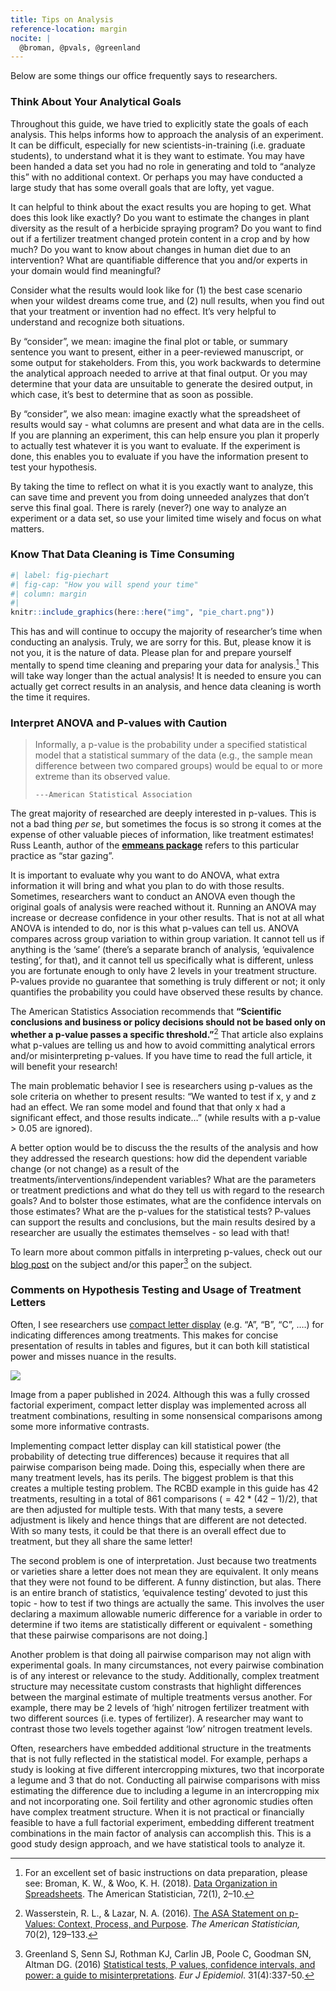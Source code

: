 ```yaml
---
title: Tips on Analysis
reference-location: margin
nocite: |
  @broman, @pvals, @greenland
---
```


Below are some things our office frequently says to researchers.

### Think About Your Analytical Goals

Throughout this guide, we have tried to explicitly state the goals of each analysis. This helps informs how to approach the analysis of an experiment. It can be difficult, especially for new scientists-in-training (i.e. graduate students), to understand what it is they want to estimate. You may have been handed a data set you had no role in generating and told to "analyze this" with no additional context. Or perhaps you may have conducted a large study that has some overall goals that are lofty, yet vague.

It can helpful to think about the exact results you are hoping to get. What does this look like exactly? Do you want to estimate the changes in plant diversity as the result of a herbicide spraying program? Do you want to find out if a fertilizer treatment changed protein content in a crop and by how much? Do you want to know about changes in human diet due to an intervention? What are quantifiable difference that you and/or experts in your domain would find meaningful?

Consider what the results would look like for (1) the best case scenario when your wildest dreams come true, and (2) null results, when you find out that your treatment or invention had no effect. It's very helpful to understand and recognize both situations.

By "consider", we mean: imagine the final plot or table, or summary sentence you want to present, either in a peer-reviewed manuscript, or some output for stakeholders. From this, you work backwards to determine the analytical approach needed to arrive at that final output. Or you may determine that your data are unsuitable to generate the desired output, in which case, it's best to determine that as soon as possible.

By "consider", we also mean: imagine exactly what the spreadsheet of results would say - what columns are present and what data are in the cells. If you are planning an experiment, this can help ensure you plan it properly to actually test whatever it is you want to evaluate. If the experiment is done, this enables you to evaluate if you have the information present to test your hypothesis.

By taking the time to reflect on what it is you exactly want to analyze, this can save time and prevent you from doing unneeded analyzes that don't serve this final goal. There is rarely (never?) one way to analyze an experiment or a data set, so use your limited time wisely and focus on what matters.

### Know That Data Cleaning is Time Consuming

```r
#| label: fig-piechart
#| fig-cap: "How you will spend your time"
#| column: margin
#| 
knitr::include_graphics(here::here("img", "pie_chart.png"))
```

This has and will continue to occupy the majority of researcher's time when conducting an analysis. Truly, we are sorry for this. But, please know it is not you, it is the nature of data. Please plan for and prepare yourself mentally to spend time cleaning and preparing your data for analysis.[^analysis-tips-1] This will take way longer than the actual analysis! It is needed to ensure you can actually get correct results in an analysis, and hence data cleaning is worth the time it requires. 

[^analysis-tips-1]: For an excellent set of basic instructions on data preparation, please see: Broman, K. W., & Woo, K. H. (2018). [Data Organization in Spreadsheets](https://doi.org/10.1080/00031305.2017.1375989). The American Statistician, 72(1), 2–10. 


### Interpret ANOVA and P-values with Caution

> Informally, a p-value is the probability under a specified statistical model that a statistical summary of the data (e.g., the sample mean difference between two compared groups) would be equal to or more extreme than its observed value.
>
>     ---American Statistical Association

The great majority of researched are deeply interested in p-values. This is not a bad thing *per se*, but sometimes the focus is so strong it comes at the expense of other valuable pieces of information, like treatment estimates! Russ Leanth, author of the **[emmeans package](https://rvlenth.github.io/emmeans/articles/basics.html#pvalues)** refers to this particular practice as "star gazing". 

It is important to evaluate why you want to do ANOVA, what extra information it will bring and what you plan to do with those results. Sometimes, researchers want to conduct an ANOVA even though the original goals of analysis were reached without it. Running an ANOVA may increase or decrease confidence in your other results. That is not at all what ANOVA is intended to do, nor is this what p-values can tell us. ANOVA compares across group variation to within group variation. It cannot tell us if anything is the 'same' (there's a separate branch of analysis, 'equivalence testing', for that), and it cannot tell us specifically what is different, unless you are fortunate enough to only have 2 levels in your treatment structure. P-values provide no guarantee that something is truly different or not; it only quantifies the probability you could have observed these results by chance.  

The American Statistics Association recommends that **"Scientific conclusions and business or policy decisions should not be based only on whether a p-value passes a specific threshold."**[^analysis-tips-2] That article also explains what p-values are telling us and how to avoid committing analytical errors and/or misinterpreting p-values. If you have time to read the full article, it will benefit your research!

[^analysis-tips-2]: Wasserstein, R. L., & Lazar, N. A. (2016). [The ASA Statement on p-Values: Context, Process, and Purpose](https://doi.org/10.1080/00031305.2016.1154108). *The American Statistician,* 70(2), 129–133.
 
The main problematic behavior I see is researchers using p-values as the sole criteria on whether to present results:  "We wanted to test if x, y and z had an effect. We ran some model and found that that only x had a significant effect, and those results indicate..." (while results with a p-value \> 0.05 are ignored).

A better option would be to discuss the the results of the analysis and how they addressed the research questions: how did the dependent variable change (or not change) as a result of the treatments/interventions/independent variables? What are the parameters or treatment predictions and what do they tell us with regard to the research goals? And to bolster those estimates, what are the confidence intervals on those estimates? What are the p-values for the statistical tests? P-values can support the results and conclusions, but the main results desired by a researcher are usually the estimates themselves - so lead with that!

To learn more about common pitfalls in interpreting p-values, check out our [blog post](https://agstats.io/posts/p-values/) on the subject and/or this paper[^analysis-tips-3] on the subject. 

[^analysis-tips-3]: Greenland S, Senn SJ, Rothman KJ, Carlin JB, Poole C, Goodman SN, Altman DG. (2016) [Statistical tests, P values, confidence intervals, and power: a guide to misinterpretations](https://doi.org/10.1007/s10654-016-0149-3). *Eur J Epidemiol*. 31(4):337-50. 

### Comments on Hypothesis Testing and Usage of Treatment Letters {#sec-cld_warning}

Often, I see researchers use [compact letter display](https://en.wikipedia.org/wiki/Compact_letter_display) (e.g. "A", "B", "C", ....) for indicating differences among treatments. This makes for concise presentation of results in tables and figures, but it can both kill statistical power and misses nuance in the results.

::: column-margin

![](/img/cld.png)


Image from a paper published in 2024. Although this was a fully crossed factorial experiment, compact letter display was implemented across all treatment combinations, resulting in some nonsensical comparisons among some more informative contrasts. 

:::

Implementing compact letter display can kill statistical power (the probability of detecting true differences) because it requires that all pairwise comparison being made. Doing this, especially when there are many treatment levels, has its perils. The biggest problem is that this creates a multiple testing problem. The RCBD example in this guide has 42 treatments, resulting in a total of 861 comparisons ($=42*(42-1)/2$), that are then adjusted for multiple tests. With that many tests, a severe adjustment is likely and hence things that are different are not detected. With so many tests, it could be that there is an overall effect due to treatment, but they all share the same letter! 

The second problem is one of interpretation. Just because two treatments or varieties share a letter does not mean they are equivalent. It only means that they were not found to be different. A funny distinction, but alas. There is an entire branch of statistics, 'equivalence testing' devoted to just this topic - how to test if two things are actually the same. This involves the user declaring a maximum allowable numeric difference for a variable in order to determine if two items are statistically different or equivalent - something that these pairwise comparisons are not doing.]

Another problem is that doing all pairwise comparison may not align with experimental goals. In many circumstances, not every pairwise combination is of any interest or relevance to the study. Additionally, complex treatment structure may necessitate custom constrasts that highlight differences between the marginal estimate of multiple treatments versus another. For example, there may be 2 levels of 'high' nitrogen fertilizer treatment with two different sources (i.e. types of fertilizer). A researcher may want to contrast those two levels together against 'low' nitrogen treatment levels. 

Often, researchers have embedded additional structure in the treatments that is not fully reflected in the statistical model. For example, perhaps a study is looking at five different intercropping mixtures, two that incorporate a legume and 3 that do not. Conducting all pairwise comparisons with miss estimating the difference due to including a legume in an intercropping mix and not incorporating one. Soil fertility and other agronomic studies often have complex treatment structure. When it is not practical or financially feasible to have a full factorial experiment, embedding different treatment combinations in the main factor of analysis can accomplish this. This is a good study design approach, and we have statistical tools to analyze it.
